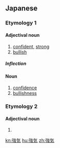 ==Japanese==

===Etymology 1===
{{ja-kanjitab|つよ|き|yomi=y}}

====Adjectival noun====
{{ja-adj|つよき|infl=na|kyu=強氣}}

# [[confident]], [[strong]]
# [[bullish]]

=====Inflection=====
{{ja-na|つよき}}

====Noun====
{{ja-noun|つよき|kyu=強氣}}

# [[confidence]]
# [[bullishness]]

===Etymology 2===
{{ja-kanjitab|ごう|き|k2=ぎ|yomi=o|r=y}}

====Adjectival noun====
{{ja-adj|infl=na|ごうぎ|kyu=強氣}}

# {{alternative form of|豪儀|lang=ja}}

[[kn:強気]]
[[hu:強気]]
[[zh:強気]]